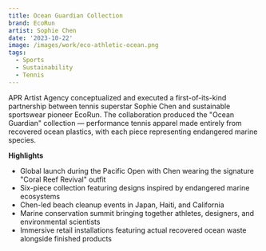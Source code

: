 ```yaml
---
title: Ocean Guardian Collection
brand: EcoRun
artist: Sophie Chen
date: '2023-10-22'
image: /images/work/eco-athletic-ocean.png
tags:
  - Sports
  - Sustainability
  - Tennis
---
```


APR Artist Agency conceptualized and executed a first-of-its-kind partnership between tennis superstar Sophie Chen and sustainable sportswear pioneer EcoRun. The collaboration produced the "Ocean Guardian" collection — performance tennis apparel made entirely from recovered ocean plastics, with each piece representing endangered marine species.

**Highlights**
- Global launch during the Pacific Open with Chen wearing the signature "Coral Reef Revival" outfit
- Six-piece collection featuring designs inspired by endangered marine ecosystems
- Chen-led beach cleanup events in Japan, Haiti, and California
- Marine conservation summit bringing together athletes, designers, and environmental scientists
- Immersive retail installations featuring actual recovered ocean waste alongside finished products
